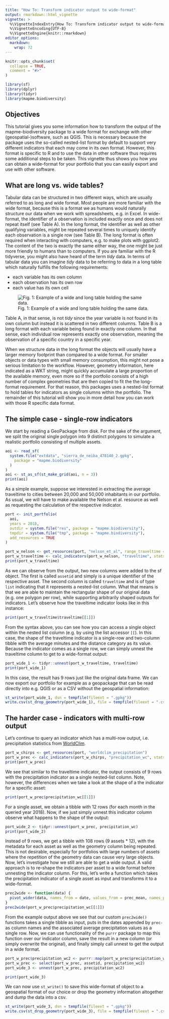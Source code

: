 ```yaml
---
title: "How To: Transform indicator output to wide-format"
output: rmarkdown::html_vignette
vignette: >
  %\VignetteIndexEntry{How To: Transform indicator output to wide-format}
  %\VignetteEncoding{UTF-8}
  %\VignetteEngine{knitr::rmarkdown}
editor_options: 
  markdown: 
    wrap: 72
---
```


```r
knitr::opts_chunk$set(
  collapse = TRUE,
  comment = "#>"
)
```

```r
library(sf)
library(dplyr)
library(tidyr)
library(mapme.biodiversity)
```

## Objectives

This tutorial gives you some information how to transform the output of
the mapme-biodiversity package to a wide format for exchange with other
(geospatial-)software, such as QGIS. This is necessary because the
package uses the so-called nested-list format by default to support very
different indicators that each may come in its own format. However, this
format is specific to R and to use the data in other software thus
requires some additional steps to be taken. This vignette thus shows you
how you can obtain a wide-format for your portfolio that you can easily
export and use with other software.

## What are long vs. wide tables?

Tabular data can be structured in two different ways, which are usually
referred to as long and wide format. Most people are more familiar with
the wide format, because this is a format we as humans would naturally
structure our data when we work with spreadsheets, e.g. in Excel. In
wide-format, the identifier of a observation is included exactly once
and does not repeat itself (see Table A). In the long format, the
identifier as well as other qualifying variables, might be repeated
several times to uniquely identify each observation is a single row (see
Table B). The long format is often required when interacting with
computers, e.g. to make plots with ggplot2. The content of the two is
exactly the same either way, the one might be just more friendly to
humans than to computers. If you are familiar with the R tidyverse, you
might also have heard of the term *tidy* data. In terms of tabular data
you can imagine *tidy* data to be referring to data in a long table
which naturally fulfills the following requirements:

-   each variable has its own column
-   each observation has its own row
-   each value has its own cell

![Fig. 1: Example of a wide and long table holding the same
data.](assets/img/wide-long-tables.png)

Table A, in that sense, is not *tidy* since the year variable is not
found in its own column but instead it is scattered in two different
columns. Table B is a long format with each variable being found in
exactly one column. In that sense, each individual row represents
exactly one observation, meaning the observation of a specific country
in a specific year.

When we structure data in the long format the objects will usually have
a larger memory footprint than compared to a wide format. For smaller
objects or data types with small memory consumption, this might not pose
a serious limitation to the workflow. However, geometry information,
here indicated as a WKT string, might quickly accumulate a large
proportion of the available memory, even more so if the portfolio
consists of a high number of complex geometries that are then copied to
fit the the long-format requirement. For that reason, this packages uses a 
nested-list format to hold tables for indicators as single columns within the 
portfolio. The remainder of this tutorial will show you in more detail
how you can work with those R specific data format.

## The simple case - single-row indicators

We start by reading a GeoPackage from disk. For the sake of the
argument, we split the original single polygon into 9 distinct polygons
to simulate a realistic portfolio consisting of multiple assets.

```r
aoi <- read_sf(
  system.file("extdata", "sierra_de_neiba_478140_2.gpkg",
    package = "mapme.biodiversity"
  )
)
aoi <- st_as_sf(st_make_grid(aoi, n = 3))
print(aoi)
```

As a simple example, suppose we interested in extracting the average traveltime
to cities between 20,000 and 50,000 inhabitants in our portfolio. As usual, 
we will have to make available the Nelson et al. resource as well as requesting 
the calculation of the respective indicator.

```r
port <- init_portfolio(
  aoi,
  years = 2018,
  outdir = system.file("res", package = "mapme.biodiversity"),
  tmpdir = system.file("tmp", package = "mapme.biodiversity"),
  add_resources = TRUE
)

port_w_nelson <- get_resources(port, "nelson_et_al", range_traveltime = "20k_50k")
port_w_traveltime <- calc_indicators(port_w_nelson, "traveltime", stats_accessibility = "mean")
print(port_w_traveltime)
```

As we can observe from the output, two new columns were added to the sf
object. The first is called `assetid` and simply is a unique identifier
of the respective asset. The second column is called `traveltime` and is
of type `list` indicating that it represents a nested-list column. What
that means is that we are able to maintain the rectangular shape of our
original data (e.g. one polygon per row), while supporting arbitrarily
shaped outputs for indicators. Let's observe how the traveltime indicator
looks like in this instance:

```r
print(port_w_traveltime$traveltime[[1]])
```

From the syntax above, you can see how you can access a single object
within the nested list column (e.g. by using the list accessor `[[`). In
this case, the shape of the traveltime indicator is a single-row and
two-column tibble with the average minutes and the distance category as its value. 
Because the indicator comes as a single row, we can simply unnest
the traveltime column to get to a wide-format output:

```r
port_wide_1 <- tidyr::unnest(port_w_traveltime, traveltime)
print(port_wide_1)
```

In this case, the result has 9 rows just like the original data frame.
We can now export our portfolio for example as a geopackage that can be
read directly into e.g. QGIS or as a CSV without the geospatial
information:

```r
st_write(port_wide_1, dsn = tempfile(fileext = ".gpkg"))
write.csv(st_drop_geometry(port_wide_1), file = tempfile(fileext = ".csv"))
```

## The harder case - indicators with multi-row output

Let's continue to query an indicator which has a multi-row output, i.e.
precipitation statistics from [WorldClim](https://www.worldclim.org/).

```r
port_w_chirps <- get_resources(port, "worldclim_precipitation")
port_w_prec <- calc_indicators(port_w_chirps, "precipitation_wc", stats_worldclim = "mean")
print(port_w_prec)
```

We see that similar to the traveltime indicator, the output consists of 9
rows with the precipitation indicator as a single nested-list column.
Note, however, the differences when we take a look at the shape of a the
indicator for a specific asset:

```r
print(port_w_prec$precipitation_wc[[1]])
```

For a single asset, we obtain a tibble with 12 rows (for each month in
the queried year 2018). Now, if we just simply unnest this indicator
column observe what happens to the shape of the output:

```r
port_wide_2 <- tidyr::unnest(port_w_prec, precipitation_wc)
print(port_wide_2)
```

Instead of 9 rows, we get a tibble with 108 rows (9 assets \* 12), with
the metadata for each asset as well as the geometry column being
repeated. This is not desirable, especially for portfolios with large
numbers of assets where the repetition of the geometry data can cause
very large objects. Now, let's investigate how we still are able to get
a wide output. A valid approach is to re-shape the indicators per asset
to a wide format before unnesting the indicator column. For this, let's
write a function which takes the precipitation indicator of a single
asset as input and transforms it to a wide-format.

```r
prec2wide <- function(data) {
  pivot_wider(data, names_from = date, values_from = prec_mean, names_prefix = "prec-")
}
prec2wide(port_w_prec$precipitation_wc[[1]])
```

From the example output above we see that our custom `prec2wide()`
functions takes a single tibble as input, puts in the dates appended by
`prec-` as column names and the associated average precipitation values
as a single row. Now, we can use functionality of the `purrr` package to
map this function over our indicator column, save the result in a new
column (or simply overwrite the original), and finally simply call
unnest to get the output in a wide format.

```r
port_w_prec$precipitation_wc2 <- purrr::map(port_w_prec$precipitation_wc, prec2wide)
port_w_prec <- select(port_w_prec, assetid, precipitation_wc2)
port_wide_3 <- unnest(port_w_prec, precipitation_wc2)

print(port_wide_3)
```

We can now use `st_write()` to save this wide-format sf object to a
geospatial format of our choice or drop the geometry information
altogether and dump the data into a csv.

```r
st_write(port_wide_3, dsn = tempfile(fileext = ".gpkg"))
write.csv(st_drop_geometry(port_wide_3), file = tempfile(fileext = ".csv"))
```
